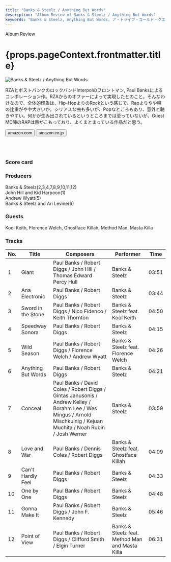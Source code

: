 ```yaml
---
title: "Banks & Steelz / Anything But Words"
description: "Album Review of Banks & Steelz / Anything But Words"
keywords: "Banks & Steelz, Anything But Words, ア・トライブ・コールド・クエスト"
---
```




<p className="largeP">Album Review</p>
<h1 className="h1--no--margin">{props.pageContext.frontmatter.title}</h1>

<Row  className="image-card-group">
	<Column colMd={"4"} colLg={"4"} noGutterMdLeft="">
       <ImageCard>

![Banks & Steelz / Anything But Words](../../images/cd/banksandsteelz1L.jpg) 

</ImageCard>
	</Column>
	<Column colMd={"4"} colLg={"8"} noGutterMdLeft="">
	<p>
	RZAとポストパンクのロックバンドInterpolのフロントマン, Paul Banksによるコレボレーション作。RZAからのオファーによって実現したとのこと。そんなわけなので、全体的印象は、Hip-HopよりのRockという感じで、Rapよりやや唄の比重がやや大きいか。シリアスな曲も多いが、Popなところもあり、意外と聴きやすい。何かが生み出されているというところまでは至っていないが、Guest MC陣のRAPは熱がこもっており、よくまとまっている作品だと思う。
  </p>
  <div>
	  <Button href="https://amzn.to/2GbE1Fb" kind="primary" size="small" renderIcon={ArrowUpRight24}>
      amazon.com
    </Button>
    <Button href="https://amzn.to/3gGtBK8" kind="secondary" size="small" renderIcon={ArrowUpRight24}>
      amazon.co.jp
    </Button>
	</div>
	<a href="https://geo.music.apple.com/jp/album/anything-but-words/1119641169?mt=1&app=music&ls=1&at=11lcug" style="display:inline-block;overflow:hidden;background:url(https://linkmaker.itunes.apple.com/ja-jp/lockup.svg?releaseDate=2016-08-26&kind=album&bubble=apple_music&style=mono-black) no-repeat;width:180px;height:45px;"></a>
  <a href="https://geo.music.apple.com/jp/album/anything-but-words/1119641169?app=itunes&at=11lcug" style="display:inline-block;overflow:hidden;background:url(https://linkmaker.itunes.apple.com/ja-jp/badge-lrg.svg?releaseDate=2016-08-26T00:00:00Z&kind=album&bubble=itunes_music) no-repeat;width:140px;height:45px;"></a>
  </Column>
</Row>
<Row >
  <Column colMd={"4"} colLg={"4"} noGutterMdLeft="">
    <div>
      <h3>Score card</h3>
	    <SliderJS1 value="4" />
      <SliderJS2 value="1" />
	    <SliderJS3 value="1" />
      <SliderJS4 value="8" />
    </div>
  </Column>
  <Column colMd={"4"} colLg={"8"} noGutterMdLeft="">
    <div>
      <h3>Producers</h3>
      <p>
      Banks & Steelz(2,3,4,7,8,9,10,11,12)
      <br/>John Hill and Kid Harpoon(1)
      <br/>Andrew Wyatt(5)
      <br/>Banks & Steelz and Ari Levine(6)
      </p>
      <h3>Guests</h3>
      <p>
        Kool Keith, Florence Welch, Ghostface Killah, Method Man, Masta Killa
      </p>
    </div>
  </Column>
</Row>

<h3>Tracks</h3>

| No. |	 Title             |	 Composers                                                                                                                                                           |	 Performer                                     | Time	 |
| --- |	------------------ | --------------------------------------------------------------------------------------------------------------------------------------------------------------------- | ----------------------------------------------- | ----- |
|	1	  |	Giant              | Paul Banks / Robert Diggs / John Hill / Thomas Edward Percy Hull                                                                                                      | Banks & Steelz                                  | 03:51 |
|	2	  |	Ana Electronic     | Paul Banks / Robert Diggs                                                                                                                                             | Banks & Steelz                                  | 03:44 |
|	3	  |	Sword in the Stone | Paul Banks / Robert Diggs / Nico Fidenco / Keith Thornton                                                                                                             | Banks & Steelz feat. Kool Keith                 | 04:50 |
|	4	  |	Speedway Sonora    | Paul Banks / Robert Diggs                                                                                                                                             | Banks & Steelz                                  | 04:15 |
|	5	  |	Wild Season        | Paul Banks / Robert Diggs / Florence Welch / Andrew Wyatt                                                                                                             | Banks & Steelz feat. Florence Welch             | 04:26 |
|	6	  |	Anything But Words | Paul Banks / Robert Diggs                                                                                                                                             | Banks & Steelz                                  | 04:21 |
|	7	  |	Conceal            | Paul Banks / David Coles / Robert Diggs / Gintas Janusonis / Andrew Kelley / Borahm Lee / Wes Mingus / Arnold Mischkulnig / Kejuan Muchita / Noah Rubin / Josh Werner | Banks & Steelz                                  | 03:59 |
|	8	  |	Love and War       | Paul Banks / Dennis Coles / Robert Diggs                                                                                                                              | Banks & Steelz feat. Ghostface Killah           | 04:09 |
|	9	  |	Can't Hardly Feel  | Paul Banks / Robert Diggs                                                                                                                                             | Banks & Steelz                                  | 04:33 |
|	10	|	One by One         | Paul Banks / Robert Diggs                                                                                                                                             | Banks & Steelz                                  | 04:48 |
|	11	|	Gonna Make It      | Paul Banks / Robert Diggs / John F. Kennedy                                                                                                                           | Banks & Steelz                                  | 05:46 |
|	12	|	Point of View      | Paul Banks / Robert Diggs / Clifford Smith / Elgin Turner                                                                                                             | Banks & Steelz feat. Method Man and Masta Killa | 06:31 |
